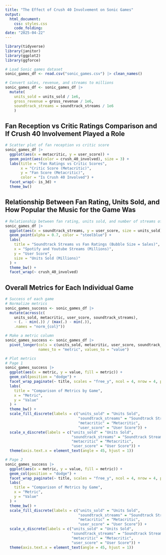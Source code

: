 ```yaml
---
title: "The Effect of Crush 40 Involvement on Sonic Games"
output: 
  html_document:
    css: styles.css
    code_folding:
date: "2025-04-22"
---
```


``` r
library(tidyverse)
library(janitor)
library(ggplot2)
library(ggforce)

# Load Sonic games dataset
sonic_games_df <- read.csv("sonic_games.csv") |> clean_names()

# Convert sales, revenue, and streams to millions
sonic_games_df <- sonic_games_df |>
  mutate(
    units_sold = units_sold / 1e6,
    gross_revenue = gross_revenue / 1e6,
    soundtrack_streams = soundtrack_streams / 1e6
    )
```

## Fan Reception vs Critic Ratings Comparison and If Crush 40 Involvement Played a Role
```r
# Scatter plot of fan reception vs critic score
sonic_games_df |>
  ggplot(aes(x = metacritic, y = user_score)) +
  geom_point(aes(color = crush_40_involved), size = 3) +
  labs(title = "Fan Ratings vs Critic Scores",
       x = "Critic Score (Metacritic)",
       y = "Fan Score (Metacritic)",
       color = "Is Crush 40 Involved") +
  facet_wrap(~ is_3d) +
  theme_bw()
```

## Relationship Between Fan Rating, Units Sold, and How Popular the Music for the Game Was
```r
# Relationship between fan rating, units sold, and number of streams of music
sonic_games_df |>
  ggplot(aes(x = soundtrack_streams, y = user_score, size = units_sold)) + 
  geom_point(alpha = 0.7, color = "steelblue") +
  labs(
    title = "Soundtrack Streams vs Fan Ratings (Bubble Size = Sales)",
    x = "Spotify and Youtube Streams (Millions)",
    y = "User Score",
    size = "Units Sold (Millions)"
  ) +
  theme_bw() +
  facet_wrap(~ crush_40_involved)
```

## Overall Metrics for Each Individual Game
```r
# Success of each game
# Normalize metrics
sonic_games_success <- sonic_games_df |>
  mutate(across(c(
    units_sold, metacritic, user_score, soundtrack_streams),
    ~ (. - min(.)) / (max(.) - min(.)),
    .names = "norm_{col}"))

# Make a metric column
sonic_games_success <- sonic_games_df |>
  pivot_longer(cols = c(units_sold, metacritic, user_score, soundtrack_streams),
               names_to = "metric", values_to = "value")

# Plot metrics
# Page 1
sonic_games_success |>
  ggplot(aes(x = metric, y = value, fill = metric)) +
  geom_col(position = "dodge") +
  facet_wrap_paginate(~ title, scales = "free_y", ncol = 4, nrow = 4, page = 1) +
  labs(
    title = "Comparison of Metrics by Game",
    x = "Metric",
    y = "Value"
  ) +
  theme_bw() + 
  scale_fill_discrete(labels = c("units_sold" = "Units Sold",
                                 "soundtrack_streams" = "Soundtrack Streams",
                                 "metacritic" = "Metacritic",
                                 "user_score" = "User Score")) +
  scale_x_discrete(labels = c("units_sold" = "Units Sold",
                              "soundtrack_streams" = "Soundtrack Streams",
                              "metacritic" = "Metacritic",
                              "user_score" = "User Score")) +
  theme(axis.text.x = element_text(angle = 45, hjust = 1))

# Page 2
sonic_games_success |>
  ggplot(aes(x = metric, y = value, fill = metric)) +
  geom_col(position = "dodge") +
  facet_wrap_paginate(~ title, scales = "free_y", ncol = 4, nrow = 4, page = 2) +
  labs(
    title = "Comparison of Metrics by Game",
    x = "Metric",
    y = "Value"
  ) +
  theme_bw() + 
  scale_fill_discrete(labels = c("units_sold" = "Units Sold",
                                 "soundtrack_streams" = "Soundtrack Streams",
                                 "metacritic" = "Metacritic",
                                 "user_score" = "User Score")) +
  scale_x_discrete(labels = c("units_sold" = "Units Sold",
                              "soundtrack_streams" = "Soundtrack Streams",
                              "metacritic" = "Metacritic",
                              "user_score" = "User Score")) +
  theme(axis.text.x = element_text(angle = 45, hjust = 1))
```